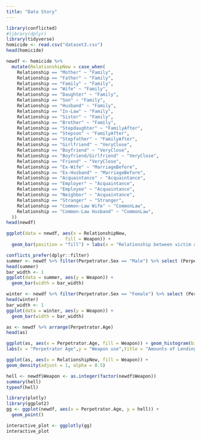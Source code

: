 ```yaml
---
title: "Data Story"
---
```



```r
library(conflicted)
#library(dplyr)
library(tidyverse)
homicide <- read.csv("dataset3.csv")
head(homicide)
```

```r
newdf <- homicide %>%
  mutate(RelationshipNew = case_when(
    Relationship == "Mother" ~ "Family",
    Relationship == "Father" ~ "Family",
    Relationship == "Family" ~ "Family",
    Relationship == "Wife" ~ "Family",
    Relationship == "Daughter" ~ "Family",
    Relationship == "Son" ~ "Family",
    Relationship == "Husband" ~ "Family",
    Relationship == "In-Law" ~ "Family",
    Relationship == "Sister" ~ "Family",
    Relationship == "Brother" ~ "Family",
    Relationship == "Stepdaughter" ~ "FamilyAfter",
    Relationship == "Stepson" ~ "FamilyAfter",
    Relationship == "Stepfather" ~ "FamilyAfter",
    Relationship == "Girlfriend" ~ "VeryClose",
    Relationship == "Boyfriend" ~ "VeryClose",
    Relationship == "Boyfriend/Girlfriend" ~ "VeryClose",
    Relationship == "Friend" ~ "VeryClose",
    Relationship == "Ex-Wife" ~ "MarriageBefore",
    Relationship == "Ex-Husband" ~ "MarriageBefore",
    Relationship == "Acquaintance" ~ "Acquaintance",
    Relationship == "Employer" ~ "Acquaintance",
    Relationship == "Employee" ~ "Acquaintance",
    Relationship == "Neighbor" ~ "Acquaintance",
    Relationship == "Stranger" ~ "Stranger",
    Relationship == "Common-Law Wife" ~ "CommonLaw",
    Relationship == "Common-Law Husband" ~ "CommonLaw",
  ))
head(newdf)
```


```r
ggplot(data = newdf, aes(x = RelationshipNew, 
                      fill = Weapon)) +
  geom_bar(position = "fill") + labs(x = "Relationship between victim and murders", y = "Proportion", title = "Relationship between " )
```

```r
conflicts_prefer(dplyr::filter)
summer <- newdf %>% filter(Perpetrator.Sex == "Male") %>% select (Perpetrator.Sex, Weapon)
head(summer)
bar_width <- 1
ggplot(data = summer, aes(y = Weapon)) +
  geom_bar(width = bar_width)
```

```r
winter <- newdf %>% filter(Perpetrator.Sex == "Female") %>% select (Perpetrator.Sex, Weapon)
head(winter)
bar_width <- 1
ggplot(data = winter, aes(y = Weapon)) +
  geom_bar(width = bar_width)
```
```r
as <- newdf %>% arrange(Perpetrator.Age) 
head(as)
```

```r
ggplot(as, aes(x = Perpetrator.Age, fill = Weapon)) + geom_histogram(binwidth = 45, alpha = 0.6) +
labs(x = "Perpetrator Age",y = "Weapon use",title = "Amounts of Lending Club loans") 
```

```r
ggplot(as, aes(x = RelationshipNew, fill = Weapon)) +
geom_density(adjust = 1, alpha = 0.5)
```

```r
hell <- newdf$Weapon <- as.integer(factor(newdf$Weapon))
summary(hell)
typeof(hell)
```

```r
library(plotly)
library(ggplot2)
gg <- ggplot(newdf, aes(x = Perpetrator.Age, y = hell)) +
  geom_point()
```

```r
interactive_plot <- ggplotly(gg)
interactive_plot

```

